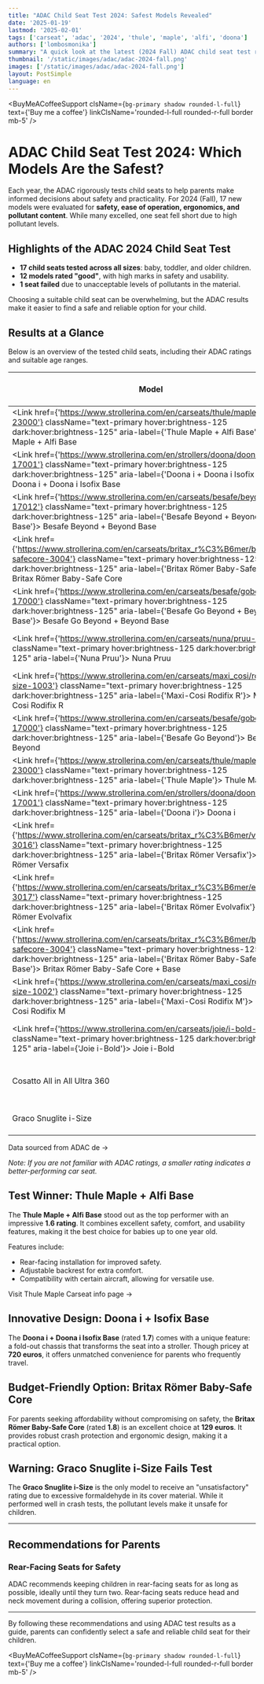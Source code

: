 ```yaml
---
title: "ADAC Child Seat Test 2024: Safest Models Revealed"
date: '2025-01-19'
lastmod: '2025-02-01'
tags: ['carseat', 'adac', '2024', 'thule', 'maple', 'alfi', 'doona']
authors: ['lombosmonika']
summary: "A quick look at the latest (2024 Fall) ADAC child seat test results, including safety, usability, ergonomics, and pollutant levels."
thumbnail: '/static/images/adac/adac-2024-fall.png'
images: ['/static/images/adac/adac-2024-fall.png']
layout: PostSimple
language: en
---
```


<BuyMeACoffeeSupport
    clsName={`bg-primary shadow rounded-l-full`}
    text={'Buy me a coffee'}
    linkClsName='rounded-l-full rounded-r-full border mb-5' />




# ADAC Child Seat Test 2024: Which Models Are the Safest?

Each year, the ADAC rigorously tests child seats to help parents make informed decisions about safety and practicality. 
For 2024 (Fall), 17 new models were evaluated for **safety, ease of operation, ergonomics, and pollutant content**. While many excelled, one seat fell short due to high pollutant levels.

## Highlights of the ADAC 2024 Child Seat Test

- **17 child seats tested across all sizes**: baby, toddler, and older children.
- **12 models rated "good"**, with high marks in safety and usability.
- **1 seat failed** due to unacceptable levels of pollutants in the material.

Choosing a suitable child seat can be overwhelming, but the ADAC results make it easier to find a safe and reliable option for your child.


## Results at a Glance

Below is an overview of the tested child seats, including their ADAC ratings and suitable age ranges.

| Model                                | ADAC Rating | Price (€) | Category                 | Child Size Range  |
|--------------------------------------|--------|-----------|--------------------------|-------------------|
| <Link href={'https://www.strollerina.com/en/carseats/thule/maple-23000'} className="text-primary hover:brightness-125 dark:hover:brightness-125" aria-label={'Thule Maple + Alfi Base'}> Thule Maple + Alfi Base</Link>| 1.6    | 570       | Baby                    | 40 cm to 75 cm    |
| <Link href={'https://www.strollerina.com/en/strollers/doona/doonai-17001'} className="text-primary hover:brightness-125 dark:hover:brightness-125" aria-label={'Doona i + Doona i Isofix Base'}> Doona i + Doona i Isofix Base</Link>    | 1.7    | 720       | Baby                    | 40 cm to 85 cm    |
| <Link href={'https://www.strollerina.com/en/carseats/besafe/beyond-17012'} className="text-primary hover:brightness-125 dark:hover:brightness-125" aria-label={'Besafe Beyond + Beyond Base'}> Besafe Beyond + Beyond Base</Link>      | 1.8    | 758       | Toddler & Child         | 61 cm to 125 cm   |
| <Link href={'https://www.strollerina.com/en/carseats/britax_r%C3%B6mer/baby-safecore-3004'} className="text-primary hover:brightness-125 dark:hover:brightness-125" aria-label={'Britax Römer Baby-Safe Core'}> Britax Römer Baby-Safe Core</Link>     | 1.8    | 129       | Baby                    | 40 cm to 83 cm    |
| <Link href={'https://www.strollerina.com/en/carseats/besafe/gobeyond-17000'} className="text-primary hover:brightness-125 dark:hover:brightness-125" aria-label={'Besafe Go Beyond + Beyond Base'}> Besafe Go Beyond + Beyond Base</Link>   | 1.8    | 678       | Baby                    | 40 cm to 87 cm    |
| <Link href={'https://www.strollerina.com/en/carseats/nuna/pruu-4001'} className="text-primary hover:brightness-125 dark:hover:brightness-125" aria-label={'Nuna Pruu'}> Nuna Pruu</Link>                        | 2.0    | 450       | Baby & Toddler          | 40 cm to 105 cm   |
| <Link href={'https://www.strollerina.com/en/carseats/maxi_cosi/rodifixri-size-1003'} className="text-primary hover:brightness-125 dark:hover:brightness-125" aria-label={'Maxi-Cosi Rodifix R'}> Maxi-Cosi Rodifix R</Link>              | 2.0    | 150       | Child                   | 100 cm to 150 cm  |
| <Link href={'https://www.strollerina.com/en/carseats/besafe/gobeyond-17000'} className="text-primary hover:brightness-125 dark:hover:brightness-125" aria-label={'Besafe Go Beyond'}> Besafe Go Beyond</Link>                 | 2.1    | 389       | Baby                    | 40 cm to 87 cm    |
| <Link href={'https://www.strollerina.com/en/carseats/thule/maple-23000'} className="text-primary hover:brightness-125 dark:hover:brightness-125" aria-label={'Thule Maple'}> Thule Maple</Link>                      | 2.2    | 280       | Baby                    | 40 cm to 75 cm    |
| <Link href={'https://www.strollerina.com/en/strollers/doona/doonai-17001'} className="text-primary hover:brightness-125 dark:hover:brightness-125" aria-label={'Doona i'}> Doona i</Link>                          | 2.4    | 530       | Baby                    | 40 cm to 85 cm    |
| <Link href={'https://www.strollerina.com/en/carseats/britax_r%C3%B6mer/versafix-3016'} className="text-primary hover:brightness-125 dark:hover:brightness-125" aria-label={'Britax Römer Versafix'}> Britax Römer Versafix</Link>            | 2.5    | 225       | Toddler & Child         | 76 cm to 150 cm   |
| <Link href={'https://www.strollerina.com/en/carseats/britax_r%C3%B6mer/evolvafix-3017'} className="text-primary hover:brightness-125 dark:hover:brightness-125" aria-label={'Britax Römer Evolvafix'}> Britax Römer Evolvafix</Link>           | 2.5    | 230       | Toddler & Child         | 76 cm to 150 cm   |
| <Link href={'https://www.strollerina.com/en/carseats/britax_r%C3%B6mer/baby-safecore-3004'} className="text-primary hover:brightness-125 dark:hover:brightness-125" aria-label={'Britax Römer Baby-Safe Core + Base'}> Britax Römer Baby-Safe Core + Base</Link>| 2.6   | 257       | Baby                    | 40 cm to 83 cm    |
| <Link href={'https://www.strollerina.com/en/carseats/maxi_cosi/rodifixmi-size-1002'} className="text-primary hover:brightness-125 dark:hover:brightness-125" aria-label={'Maxi-Cosi Rodifix M'}> Maxi-Cosi Rodifix M</Link>              | 2.7    | 130       | Child                   | 100 cm to 150 cm  |
| <Link href={'https://www.strollerina.com/en/carseats/joie/i-bold-10000'} className="text-primary hover:brightness-125 dark:hover:brightness-125" aria-label={'Joie i-Bold'}> Joie i-Bold</Link>                      | 3.0    | 220       | Toddler & Child         | 76 cm to 150 cm   |
| Cosatto All in All Ultra 360     | 3.4    | 430       | Baby, Toddler, Child    | 40 cm to 150 cm   |
| Graco Snuglite i-Size           | 4.6    | 95        | Baby                    | 40 cm to 75 cm    |


<div className="">
    <Link href={'https://www.adac.de/rund-ums-fahrzeug/ausstattung-technik-zubehoer/kindersitze/kindersitztest/kindersitz-vergleichstest-2024/'} className="text-primary hover:brightness-125 dark:hover:brightness-125" aria-label={'Butterfly info page'}> Data sourced from ADAC de  &rarr;</Link>
</div>

*Note: If you are not familiar with ADAC ratings, a smaller rating indicates a better-performing car seat.*


## Test Winner: Thule Maple + Alfi Base

The **Thule Maple + Alfi Base** stood out as the top performer with an impressive **1.6 rating**. It combines excellent safety, comfort, and usability features, making it the best choice for babies up to one year old. 

Features include:

- Rear-facing installation for improved safety.
- Adjustable backrest for extra comfort.
- Compatibility with certain aircraft, allowing for versatile use.

<div className="">
    <Link
        href={'https://www.strollerina.com/en/carseats/thule/maple-23000'}
        className="text-primary hover:brightness-125 dark:hover:brightness-125"
        aria-label={'thule mapple info page'}
    >
        Visit Thule Maple Carseat info page  &rarr;
    </Link>
</div>



## Innovative Design: Doona i + Isofix Base

The **Doona i + Doona i Isofix Base** (rated **1.7**) comes with a unique feature: a fold-out chassis that transforms the seat into a stroller. Though pricey at **720 euros**, it offers unmatched convenience for parents who frequently travel.

## Budget-Friendly Option: Britax Römer Baby-Safe Core

For parents seeking affordability without compromising on safety, the **Britax Römer Baby-Safe Core** (rated **1.8**) is an excellent choice at **129 euros**. It provides robust crash protection and ergonomic design, making it a practical option.

## Warning: Graco Snuglite i-Size Fails Test

The **Graco Snuglite i-Size** is the only model to receive an "unsatisfactory" rating due to excessive formaldehyde in its cover material. While it performed well in crash tests, the pollutant levels make it unsafe for children.

---

## Recommendations for Parents

### Rear-Facing Seats for Safety
ADAC recommends keeping children in rear-facing seats for as long as possible, ideally until they turn two. Rear-facing seats reduce head and neck movement during a collision, offering superior protection.

---

By following these recommendations and using ADAC test results as a guide, parents can confidently select a safe and reliable child seat for their children.


<BuyMeACoffeeSupport
    clsName={`bg-primary shadow rounded-l-full`}
    text={'Buy me a coffee'}
    linkClsName='rounded-l-full rounded-r-full border mb-5' />

